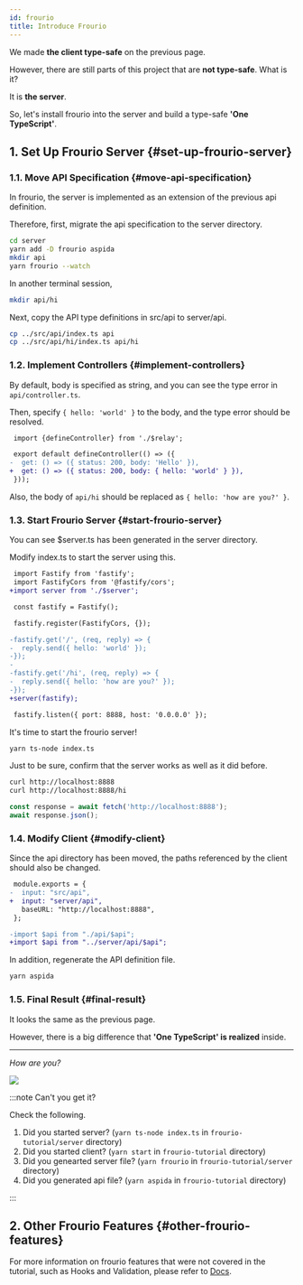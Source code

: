 ```yaml
---
id: frourio
title: Introduce Frourio
---
```



We made **the client type-safe** on the previous page.

However, there are still parts of this project that are **not type-safe**. What is it?

It is **the server**.

So, let's install frourio into the server and build a type-safe **'One TypeScript'**.

## 1. Set Up Frourio Server {#set-up-frourio-server}

### 1.1. Move API Specification {#move-api-specification}

In frourio, the server is implemented as an extension of the previous api definition.

Therefore, first, migrate the api specification to the server directory.

```sh title=Terminal
cd server
yarn add -D frourio aspida
mkdir api
yarn frourio --watch
```

In another terminal session,

```sh title=Terminal
mkdir api/hi
```

Next, copy the API type definitions in src/api to server/api.

```sh title=Terminal
cp ../src/api/index.ts api
cp ../src/api/hi/index.ts api/hi
```

### 1.2. Implement Controllers {#implement-controllers}

By default, body is specified as string, and you can see the type error in `api/controller.ts`.

Then, specify `{ hello: 'world' }` to the body, and the type error should be resolved.

```diff title=server/api/controller.ts
 import {defineController} from './$relay';

 export default defineController(() => ({
-  get: () => ({ status: 200, body: 'Hello' }),
+  get: () => ({ status: 200, body: { hello: 'world' } }),
 }));
```

Also, the body of `api/hi` should be replaced as `{ hello: 'how are you?' }`.

### 1.3. Start Frourio Server {#start-frourio-server}

You can see $server.ts has been generated in the server directory.

Modify index.ts to start the server using this.

```diff title=server/index.ts
 import Fastify from 'fastify';
 import FastifyCors from '@fastify/cors';
+import server from './$server';

 const fastify = Fastify();

 fastify.register(FastifyCors, {});

-fastify.get('/', (req, reply) => {
-  reply.send({ hello: 'world' });
-});
-
-fastify.get('/hi', (req, reply) => {
-  reply.send({ hello: 'how are you?' });
-});
+server(fastify);

 fastify.listen({ port: 8888, host: '0.0.0.0' });
```

It's time to start the frourio server!

```sh title=Terminal
yarn ts-node index.ts
```

Just to be sure, confirm that the server works as well as it did before.

```sh title=Terminal
curl http://localhost:8888
curl http://localhost:8888/hi
```

```js title='Browser Console'
const response = await fetch('http://localhost:8888');
await response.json();
```

### 1.4. Modify Client {#modify-client}

Since the api directory has been moved, the paths referenced by the client should also be changed.

```diff title=aspida.config.js
 module.exports = {
-  input: "src/api",
+  input: "server/api",
   baseURL: "http://localhost:8888",
 };
```

```diff title=src/apiClient.ts
-import $api from "./api/$api";
+import $api from "../server/api/$api";
```

In addition, regenerate the API definition file.

```sh title='Terminal'
yarn aspida
```

### 1.5. Final Result {#final-result}

It looks the same as the previous page.

However, there is a big difference that **'One TypeScript' is realized** inside.

---

_How are you?_

<BrowserWindow url="http://localhost:3000">
  <img src="/img/tutorial/cra-how-are-you.png" />
</BrowserWindow>

:::note Can't you get it?

Check the following.

1. Did you started server? (`yarn ts-node index.ts` in `frourio-tutorial/server` directory)
2. Did you started client? (`yarn start` in `frourio-tutorial` directory)
3. Did you genearted server file? (`yarn frourio` in `frourio-tutorial/server` directory)
4. Did you generated api file? (`yarn aspida` in `frourio-tutorial` directory)

:::

## 2. Other Frourio Features {#other-frourio-features}

For more information on frourio features that were not covered in the tutorial, such as Hooks and Validation, please refer to [Docs](/docs).
